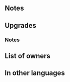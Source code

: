 {{Weapon Infobox
|tagid=SID_マシュマロの杖＋
|weaponType=Staff
|weaponName=Toasty Skewer+
|might=12
|range=2
|effect=If a foe initiates combat against an ally within 2 spaces of unit, grants Def/Res+3 to that ally during combat.
|cost=300
|exclusive=0
|statModifiers=0,12,0,0,0
|required=Toasty Skewer
|refinePaths=default
|refineSP=350
|refineMedals=500
|refineStones=50
|effectSkill1=Calculates damage from staff like other weapons.
|iconSkill1=Wrathful Staff W.png
|tagidExtraSkill1=神
|effectSkill2=Foe cannot counterattack.
|iconSkill2=Dazzling Staff W.png
|tagidExtraSkill2=幻
|properties=
}}
==Notes==
{{IfFoeInitiates}}
{{Combat boosts}}
{{AlliesCombatEffect|effect=combat boost}}
==Upgrades==
{{Weapon Upgrade List}}
===Notes===
{{Staff Plus Refines}}
==List of owners==
{{Skill Hero List}}
==In other languages==
{{OtherLanguages
|japanese=マシュマロの杖＋
|german=Grillspieß+
|spanishEU=Brocheta dulce +
|spanishLA=Brocheta dulce +
|french=Brochette +
|italian=Spiedone+
|chineseTW=棉花糖之杖＋
|portuguese=Espetinho doce+
}}
{{Weapons Navbox}}